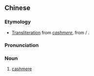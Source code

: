 {{also|开司米}}
==Chinese==
{{zh-forms|s=开司米|gloss=-}}

===Etymology===
* [[transliteration|Transliteration]] from {{etyl|en|zh}} ''[[cashmere]]'', from {{etyl|hi|zh}} {{m|hi|कश्मीर}} / {{etyl|ur|zh}} {{m|ur|کشمیر|tr=kašmīr}}.

===Pronunciation===
{{zh-pron
|m=kāisīmǐ
|cat=n
}}

===Noun===
{{zh-noun}}

# [[cashmere]]